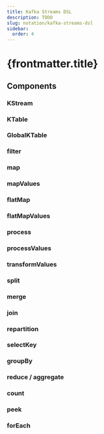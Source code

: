 ```yaml
---
title: Kafka Streams DSL
description: TODO
slug: notation/kafka-streams-dsl
sidebar:
  order: 4
---
```



# {frontmatter.title}

## Components


### KStream
<LibraryComponent name="dsl-kstream" width={64}/>

### KTable
<LibraryComponent name="dsl-ktable" width={64}/>

### GlobalKTable
<LibraryComponent name="dsl-global-ktable" width={64}/>

### filter
<LibraryComponent name="dsl-filter" width={64}/>

### map
<LibraryComponent name="dsl-map" width={84}/>

### mapValues
<LibraryComponent name="dsl-mapValues" width={95}/>

### flatMap
<LibraryComponent name="dsl-flatMap" width={104}/>

### flatMapValues
<LibraryComponent name="dsl-flatMapValues" width={128}/>

### process
<LibraryComponent name="dsl-process" width={84}/>

### processValues
<LibraryComponent name="dsl-processValues" width={124}/>

### transformValues
<LibraryComponent name="dsl-transformValues" width={143}/>

### split
<LibraryComponent name="dsl-split" width={64}/>

### merge
<LibraryComponent name="dsl-merge" width={64}/>

### join
<LibraryComponent name="dsl-join" width={64}/>
<LibraryComponent name="dsl-join-key-changing" width={84}/>

### repartition
<LibraryComponent name="dsl-repartition" width={98}/>

### selectKey
<LibraryComponent name="dsl-selectKey" width={90}/>

### groupBy
<LibraryComponent name="dsl-groupBy" width={84}/>

### reduce / aggregate
<LibraryComponent name="dsl-reduce-aggregate" width={95}/>

### count
<LibraryComponent name="dsl-count" width={64}/>

### peek
<LibraryComponent name="dsl-peek" width={64}/>

### forEach
<LibraryComponent name="dsl-forEach" width={77}/>

